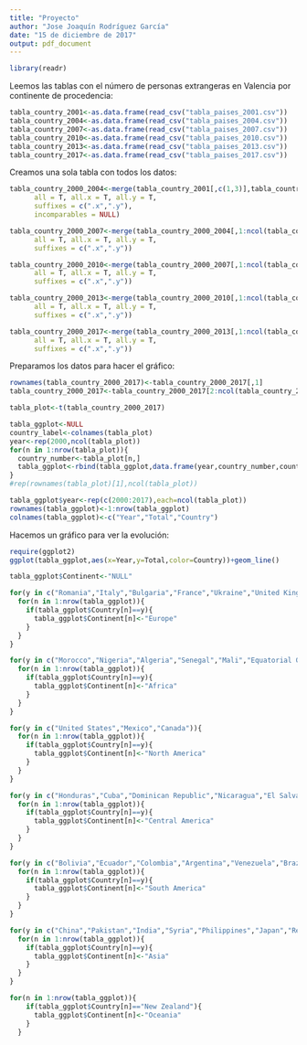 ---
title: "Proyecto"
author: "Jose Joaquín Rodríguez García"
date: "15 de diciembre de 2017"
output: pdf_document
---

```{r setup, include=FALSE}
library(readr)
```

Leemos las tablas con el número de personas extrangeras en Valencia por continente de procedencia: 

```{r}
tabla_country_2001<-as.data.frame(read_csv("tabla_paises_2001.csv"))
tabla_country_2004<-as.data.frame(read_csv("tabla_paises_2004.csv"))
tabla_country_2007<-as.data.frame(read_csv("tabla_paises_2007.csv"))
tabla_country_2010<-as.data.frame(read_csv("tabla_paises_2010.csv"))
tabla_country_2013<-as.data.frame(read_csv("tabla_paises_2013.csv"))
tabla_country_2017<-as.data.frame(read_csv("tabla_paises_2017.csv"))
```

Creamos una sola tabla con todos los datos:

```{r}
tabla_country_2000_2004<-merge(tabla_country_2001[,c(1,3)],tabla_country_2004, by = "X1",
      all = T, all.x = T, all.y = T,
      suffixes = c(".x",".y"),
      incomparables = NULL)
```

```{r}
tabla_country_2000_2007<-merge(tabla_country_2000_2004[,1:ncol(tabla_country_2000_2004)-1],tabla_country_2007, by = "X1",
      all = T, all.x = T, all.y = T,
      suffixes = c(".x",".y"))
```

```{r}
tabla_country_2000_2010<-merge(tabla_country_2000_2007[,1:ncol(tabla_country_2000_2007)-1],tabla_country_2010, by = "X1",
      all = T, all.x = T, all.y = T,
      suffixes = c(".x",".y"))
```

```{r}
tabla_country_2000_2013<-merge(tabla_country_2000_2010[,1:ncol(tabla_country_2000_2010)-1],tabla_country_2013, by = "X1",
      all = T, all.x = T, all.y = T,
      suffixes = c(".x",".y"))
```

```{r}
tabla_country_2000_2017<-merge(tabla_country_2000_2013[,1:ncol(tabla_country_2000_2013)],tabla_country_2017, by = "X1",
      all = T, all.x = T, all.y = T,
      suffixes = c(".x",".y"))
```


Preparamos los datos para hacer el gráfico:


```{r}
rownames(tabla_country_2000_2017)<-tabla_country_2000_2017[,1]
tabla_country_2000_2017<-tabla_country_2000_2017[2:ncol(tabla_country_2000_2017)]
```

```{r}
tabla_plot<-t(tabla_country_2000_2017)
```

```{r}
tabla_ggplot<-NULL
country_label<-colnames(tabla_plot)
year<-rep(2000,ncol(tabla_plot))
for(n in 1:nrow(tabla_plot)){
  country_number<-tabla_plot[n,]
  tabla_ggplot<-rbind(tabla_ggplot,data.frame(year,country_number,country_label))
}
#rep(rownames(tabla_plot)[1],ncol(tabla_plot))
```

```{r}
tabla_ggplot$year<-rep(c(2000:2017),each=ncol(tabla_plot))
rownames(tabla_ggplot)<-1:nrow(tabla_ggplot)
colnames(tabla_ggplot)<-c("Year","Total","Country")
```

Hacemos un gráfico para ver la evolución:

```{r}
require(ggplot2)
ggplot(tabla_ggplot,aes(x=Year,y=Total,color=Country))+geom_line()
```

```{r}
tabla_ggplot$Continent<-"NULL"

for(y in c("Romania","Italy","Bulgaria","France","Ukraine","United Kingdom","Russia","Germany","Armenia","Poland","Portugal","Netherlands","Lithuania","Ireland","Belgium","Hungary","Georgia","Sweden","Czech Republic","Moldova","Latvia","Austria","Greece","Swiss","Albania","Denmark","Slovakia")){
  for(n in 1:nrow(tabla_ggplot)){
    if(tabla_ggplot$Country[n]==y){
      tabla_ggplot$Continent[n]<-"Europe"
    }
  }
}
```

```{r}
for(y in c("Morocco","Nigeria","Algeria","Senegal","Mali","Equatorial Guinea","Ghana","Republic of Guinea","Cameroon","Egypt","Libya","Liberia","Mauritania","Sierra Leone")){
  for(n in 1:nrow(tabla_ggplot)){
    if(tabla_ggplot$Country[n]==y){
      tabla_ggplot$Continent[n]<-"Africa"
    }
  }
}
```

```{r}
for(y in c("United States","Mexico","Canada")){
  for(n in 1:nrow(tabla_ggplot)){
    if(tabla_ggplot$Country[n]==y){
      tabla_ggplot$Continent[n]<-"North America"
    }
  }
}
```

```{r}
for(y in c("Honduras","Cuba","Dominican Republic","Nicaragua","El Salvador","Guatemala","Panama")){
  for(n in 1:nrow(tabla_ggplot)){
    if(tabla_ggplot$Country[n]==y){
      tabla_ggplot$Continent[n]<-"Central America"
    }
  }
}
```

```{r}
for(y in c("Bolivia","Ecuador","Colombia","Argentina","Venezuela","Brazil","Paraguay","Uruguay","Peru","Chile")){
  for(n in 1:nrow(tabla_ggplot)){
    if(tabla_ggplot$Country[n]==y){
      tabla_ggplot$Continent[n]<-"South America"
    }
  }
}
```

```{r}
for(y in c("China","Pakistan","India","Syria","Philippines","Japan","Republic of Korea","Bangladesh","Lebanon","Jordan")){
  for(n in 1:nrow(tabla_ggplot)){
    if(tabla_ggplot$Country[n]==y){
      tabla_ggplot$Continent[n]<-"Asia"
    }
  }
}
```

```{r}
for(n in 1:nrow(tabla_ggplot)){
    if(tabla_ggplot$Country[n]=="New Zealand"){
      tabla_ggplot$Continent[n]<-"Oceania"
    }
  }
```